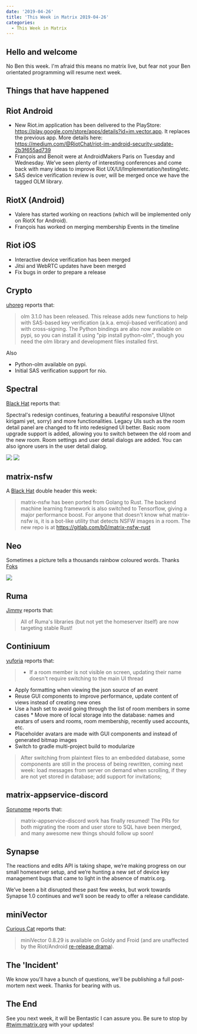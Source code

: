 ```yaml
---
date: '2019-04-26'
title: 'This Week in Matrix 2019-04-26'
categories:
  - This Week in Matrix
---
```


## Hello and welcome

No Ben this week. I'm afraid this means no matrix live, but fear not your Ben orientated programming will resume next week.

## Things that have happened

## Riot Android
 * New Riot.im application has been delivered to the PlayStore:  https://play.google.com/store/apps/details?id=im.vector.app. It replaces the previous app. More details here: https://medium.com/@RiotChat/riot-im-android-security-update-2b3f655ad739
 * François and Benoit were at AndroidMakers Paris on Tuesday and Wednesday. We’ve seen plenty of interesting conferences and come back with many ideas to improve Riot UX/UI/Implementation/testing/etc.
 * SAS device verification review is over, will be merged once we have the tagged OLM library.

## RiotX (Android)
 * Valere has started working on reactions (which will be implemented only on RiotX for Android).
 * François has worked on merging membership Events in the timeline

## Riot iOS
 * Interactive device verification has been merged
 * Jitsi and WebRTC updates have been merged
 * Fix bugs in order to prepare a release

## Crypto

[uhoreg] reports that:

> olm 3.1.0 has been released. This release adds new functions to help with SAS-based key verification (a.k.a. emoji-based verification) and with cross-signing. The Python bindings are also now available on pypi, so you can install it using "pip install python-olm", though you need the olm library and development files installed first.

Also
 * Python-olm available on pypi.
 * Initial SAS verification support for nio.


## Spectral
[Black Hat] reports that:

Spectral's redesign continues, featuring a beautiful responsive UI(not kirigami yet, sorry) and more functionalities. Legacy UIs such as the room detail panel are changed to fit into redesigned UI better. Basic room upgrade support is added, allowing you to switch between the old room and the new room. Room settings and user detail dialogs are added. You can also ignore users in the user detail dialog.

![](/blog/spectral.2019-04-26.1.png)
![](/blog/spectral.2019-04-26.2.png)


## matrix-nsfw
A [Black Hat] double header this week:

> matrix-nsfw has been ported from Golang to Rust. The backend machine learning framework is also switched to Tensorflow, giving a major performance boost. For anyone that doesn't know what matrix-nsfw is, it is a bot-like utility that detects NSFW images in a room. The new repo is at https://gitlab.com/b0/matrix-nsfw-rust

## Neo
Sometimes a picture tells a thousands rainbow coloured words. Thanks [Foks]

![](/blog/neo.2019-04-26.png)

## Ruma
[Jimmy] reports that:

>All of Ruma's libraries (but not yet the homeserver itself) are now targeting stable Rust!

## Continiuum
[yuforia] reports that:

>* If a room member is not visible on screen, updating their name doesn't require switching to the main UI thread
* Apply formatting when viewing the json source of an event
* Reuse GUI components to improve performance, update content of views instead of creating new ones
* Use a hash set to avoid going through the list of room members in some cases * Move more of local storage into the database: names and avatars of users and rooms, room membership, recently used accounts, etc.
* Placeholder avatars are made with GUI components and instead of generated bitmap images
* Switch to gradle multi-project build to modularize

>After switching from plaintext files to an embedded database, some components are still in the process of being rewritten, coming next week: load messages from server on demand when scrolling, if they are not yet stored in database; add support for invitations;

## matrix-appservice-discord
[Sorunome] reports that:

> matrix-appservice-discord work has finally resumed! The PRs for both migrating the room and user store to SQL have been merged, and many awesome new things should follow up soon!

## Synapse
The reactions and edits API is taking shape, we’re making progress on our small homeserver setup, and we’re hunting a new set of device key management bugs that came to light in the absence of matrix.org.

We’ve been a bit disrupted these past few weeks, but work towards Synapse 1.0 continues and we’ll soon be ready to offer a release candidate.

## miniVector
[Curious Cat] reports that:
>miniVector 0.8.29 is available on Goldy and Froid (and are unaffected by the Riot/Android [re-release drama](https://medium.com/@RiotChat/riot-im-android-security-update-2b3f655ad739)).

## The 'Incident'
We know you'll have a bunch of questions, we'll be publishing a full post-mortem next week. Thanks for bearing with us.

## The End

See you next week, it will be Bentastic I can assure you. Be sure to stop by [#twim:matrix.org] with your updates!

[yuforia]: https://matrix.to/#/@uforia:matrix.org
[Jimmy]: https://matrix.to/#/@jimmycuadra:matrix.org
[uhoreg]: https://matrix.to/#/@uhoreg:matrix.org
[Sorunome]: https://matrix.to/#/@sorunome:sorunome.de
[Black Hat]: https://matrix.to/#/@bhat:encom.eu.org
[neilj]: https://matrix.to/#/@neilj:matrix.org
[Foks]: https://matrix.to/#/@f0x:lain.haus
[#twim:matrix.org]: https://matrix.to/#/#TWIM:matrix.org
[Curious Cat]: https://matrix.to/#/@wtp2018:matrix.org